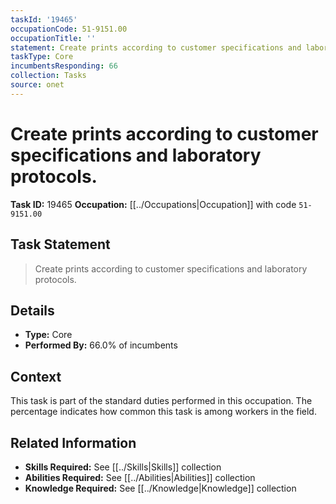 ```yaml
---
taskId: '19465'
occupationCode: 51-9151.00
occupationTitle: ''
statement: Create prints according to customer specifications and laboratory protocols.
taskType: Core
incumbentsResponding: 66
collection: Tasks
source: onet
---
```

# Create prints according to customer specifications and laboratory protocols.

**Task ID:** 19465
**Occupation:** [[../Occupations|Occupation]] with code `51-9151.00`

## Task Statement

> Create prints according to customer specifications and laboratory protocols.

## Details

- **Type:** Core
- **Performed By:** 66.0% of incumbents

## Context

This task is part of the standard duties performed in this occupation. The percentage indicates how common this task is among workers in the field.

## Related Information

- **Skills Required:** See [[../Skills|Skills]] collection
- **Abilities Required:** See [[../Abilities|Abilities]] collection
- **Knowledge Required:** See [[../Knowledge|Knowledge]] collection

